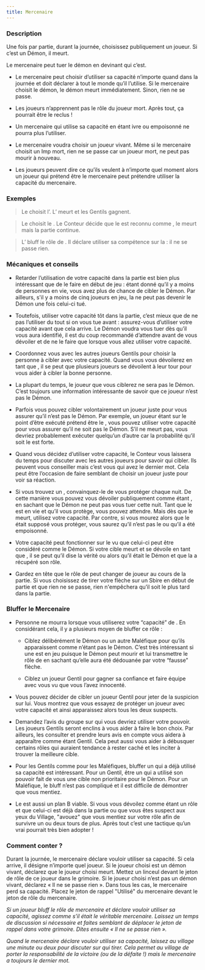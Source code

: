 ```yaml
---
title: Mercenaire
---
```



<Role MERCENAIRE header />

### Description

Une fois par partie, durant la journée, choisissez publiquement un joueur. Si c’est un Démon, il meurt.

Le mercenaire peut tuer le démon en devinant qui c’est.

-	Le mercenaire peut choisir d’utiliser sa capacité n’importe quand dans la journée et doit déclarer à tout le monde qu’il l’utilise. Si le mercenaire choisit le démon, le démon meurt immédiatement. Sinon, rien ne se passe.

-	Les joueurs n’apprennent pas le rôle du joueur mort. Après tout, ça pourrait être le reclus !

-	Un mercenaire qui utilise sa capacité en étant ivre ou empoisonné ne pourra plus l’utiliser.

-	Le mercenaire voudra choisir un joueur vivant. Même si le mercenaire choisit un Imp mort, rien ne se passe car un joueur mort, ne peut pas mourir à nouveau. 

-	Les joueurs peuvent dire ce qu’ils veulent à n’importe quel moment alors un joueur qui prétend être le mercenaire peut prétendre utiliser la capacité du mercenaire. 

### Exemples

> Le <Role MERCENAIRE /> choisit l’<Role IMP />. L’<Role IMP /> meurt et les Gentils gagnent.

> Le <Role MERCENAIRE /> choisit le <Role RECLUS />. Le Conteur décide que le <Role RECLUS /> est reconnu comme <Role IMP />, le <Role RECLUS /> meurt mais la partie continue.

> L’<Role IMP /> bluff le rôle de <Role MERCENAIRE />. Il déclare utiliser sa compétence sur la <Role CROQUEUSE_D_HOMMES /> : il ne se passe rien.

### Mécaniques et conseils

- Retarder l’utilisation de votre capacité dans la partie est bien plus intéressant que de le faire en début de jeu : étant donné qu’il y a moins de personnes en vie, vous avez plus de chance de cibler le Démon. Par ailleurs, s'il y a moins de cinq joueurs en jeu, la <Role CROQUEUSE_D_HOMMES /> ne peut pas devenir le Démon une fois celui-ci tué.

- Toutefois, utiliser votre capacité tôt dans la partie, c’est mieux que de ne pas l’utiliser du tout si on vous tue avant : assurez-vous d’utiliser votre capacité avant que cela arrive. Le Démon voudra vous tuer dès qu’il vous aura identifié, il est du coup recommandé d’attendre avant de vous dévoiler et de ne le faire que lorsque vous allez utiliser votre capacité.

- Coordonnez vous avec les autres joueurs Gentils pour choisir la personne à cibler avec votre capacité. Quand vous vous dévoilerez en tant que <Role MERCENAIRE />, il se peut que plusieurs joueurs se dévoilent à leur tour pour vous aider à cibler la bonne personne.

- La plupart du temps, le joueur que vous ciblerez ne sera pas le Démon. C’est toujours une information intéressante de savoir que ce joueur n’est pas le Démon.

- Parfois vous pouvez cibler volontairement un joueur juste pour vous assurer qu’il n’est pas le Démon. Par exemple, un joueur étant sur le point d’être exécuté prétend être le <Role VERTUEUX />, vous pouvez utiliser votre capacité pour vous assurer qu’il ne soit pas le Démon. S’il ne meurt pas, vous devriez probablement exécuter quelqu’un d’autre car la probabilité qu’il soit le <Role VERTUEUX /> est forte.

- Quand vous décidez d’utiliser votre capacité, le Conteur vous laissera du temps pour discuter avec les autres joueurs pour savoir qui cibler. Ils peuvent vous conseiller mais c’est vous qui avez le dernier mot. Cela peut être l’occasion de faire semblant de choisir un joueur juste pour voir sa réaction. 

- Si vous trouvez un <Role MOINE />, convainquez-le de vous protéger chaque nuit. De cette manière vous pouvez vous dévoiler publiquement comme étant <Role MERCENAIRE />, en sachant que le Démon ne peut pas vous tuer cette nuit. Tant que le <Role MOINE /> est en vie et qu’il vous protège, vous pouvez attendre. Mais dès que le <Role MOINE /> meurt, utilisez votre capacité. Par contre, si vous mourez alors que le <Role MOINE /> était supposé vous protéger, vous saurez qu’il n’est pas le <Role MOINE /> ou qu’il a été empoisonné.

- Votre capacité peut fonctionner sur le <Role RECLUS /> vu que celui-ci peut être considéré comme le Démon. Si votre cible meurt et se dévoile en tant que <Role RECLUS />, il se peut qu’il dise la vérité ou alors qu’il était le Démon et que la <Role CROQUEUSE_D_HOMMES /> a récupéré son rôle.

- Gardez en tête que le rôle de <Role IMP /> peut changer de joueur au cours de la partie. Si vous choisissez de tirer votre flèche sur un Sbire en début de partie et que rien ne se passe, rien n'empêchera qu’il soit le <Role IMP /> plus tard dans la partie.

### Bluffer le Mercenaire

- Personne ne mourra lorsque vous utiliserez votre “capacité” de <Role MERCENAIRE />. En considérant cela, il y a plusieurs moyen de bluffer ce rôle :

    - Ciblez délibérément le Démon ou un autre Maléfique pour qu’ils apparaissent comme n’étant pas le Démon. C’est très intéressant si une <Role CROQUEUSE_D_HOMMES /> est en jeu puisque le Démon peut mourir et lui transmettre le rôle de <Role IMP /> en sachant qu’elle aura été dédouanée par votre “fausse” flèche.

    - Ciblez un joueur Gentil pour gagner sa confiance et faire équipe avec vous vu que vous l’avez innocenté.

- Vous pouvez décider de cibler un joueur Gentil pour jeter de la suspicion sur lui. Vous montrez que vous essayez de protéger un joueur avec votre capacité et ainsi apparaissez alors tous les deux suspects.

- Demandez l’avis du groupe sur qui vous devriez utiliser votre pouvoir. Les joueurs Gentils seront enclins à vous aider à faire le bon choix. Par ailleurs, les consulter et prendre leurs avis en compte vous aidera à apparaître comme étant Gentil. Cela peut aussi vous aider à débusquer certains rôles qui auraient tendance à rester caché et les inciter à trouver la meilleure cible.

- Pour les Gentils comme pour les Maléfiques, bluffer un <Role MERCENAIRE /> qui a déjà utilisé sa capacité est intéressant. Pour un Gentil, être un <Role MERCENAIRE /> qui a utilisé son pouvoir fait de vous une cible non prioritaire pour le Démon. Pour un Maléfique, le bluff n’est pas compliqué et il est difficile de démontrer que vous mentiez.

- Le <Role MERCENAIRE /> est aussi un plan B viable. Si vous vous dévoilez comme étant un rôle et que celui-ci est déjà dans la partie ou que vous êtes suspect aux yeux du Village, "avouez" que vous mentiez sur votre rôle afin de survivre un ou deux tours de plus. Après tout c’est une tactique qu’un vrai <Role MERCENAIRE /> pourrait très bien adopter !

### Comment conter ?

Durant la journée, le mercenaire déclare vouloir utiliser sa capacité. Si cela arrive, il désigne n’importe quel joueur. Si le joueur choisi est un démon vivant, déclarez que le joueur choisi meurt. Mettez un linceul devant le jeton de rôle de ce joueur dans le grimoire. Si le joueur choisi n’est pas un démon vivant, déclarez « Il ne se passe rien ». Dans tous les cas, le mercenaire perd sa capacité. Placez le jeton de rappel "Utilisé" du mercenaire devant le jeton de rôle du mercenaire.

_Si un joueur bluff le rôle de mercenaire et déclare vouloir utiliser sa capacité, agissez comme s’il était le véritable mercenaire. Laissez un temps de discussion si nécessaire et faites semblant de déplacer le jeton de rappel dans votre grimoire. Dites ensuite « Il ne se passe rien »._

_Quand le mercenaire déclare vouloir utiliser sa capacité, laissez au village une minute ou deux pour discuter sur qui tirer. Cela permet au village de porter la responsabilité de la victoire (ou de la défaite !) mais le mercenaire a toujours le dernier mot._
